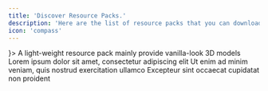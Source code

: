 ```yaml
---
title: 'Discover Resource Packs.'
description: 'Here are the list of resource packs that you can download or view'
icon: 'compass'
---
```


<CardGroup cols={2}>
  <Card title="3D Default" horizontal icon={<svg xmlns="http://www.w3.org/2000/svg" shape-rendering="geometricPrecision" text-rendering="geometricPrecision" image-rendering="optimizeQuality" fill-rule="evenodd" clip-rule="evenodd" viewBox="0 0 512 512"><path fill="#65a63b" d="M95.5-.5h64v32h-64z"/><path fill="#6eaf44" d="M159.5-.5h32v32h-32z"/><path fill="#5e9f34" d="M191.5-.5h32v32h-32z"/><path fill="#6bac41" d="M223.5-.5h32v32h-32z"/><path fill="#7dbe53" d="M255.5-.5h32v32h-32z"/><path fill="#75b64b" d="M287.5-.5h32v32h-32z"/><path fill="#68a83e" d="M319.5-.5h96v32h-96z"/><path fill="#60a136" d="M415.5-.5h32v32h-32z"/><path fill="#4f9025" d="M447.5-.5h32v32h-32z"/><path fill="#74b44a" d="M-.5-.5h96v32h-64v32h-32z"/><path fill="#6bac41" d="M63.5 31.5v32h-32v-32z"/><path fill="#89b959" d="M63.5 31.5h32v32h-32z"/><path fill="#82b152" d="M95.5 31.5h64v32h-64z"/><path fill="#583d28" d="M159.5 31.5h32v32h-32z"/><path fill="#6aaa40" d="M191.5 31.5h32v64h-16v-24h-8v-8h-8z"/><path fill="#60a036" d="M223.5 31.5h64v32h-64z"/><path fill="#90bf60" d="M287.5 31.5h64v32h-64z"/><path fill="#72b348" d="M351.5 31.5h32v32h-32z"/><path fill="#60a136" d="M383.5 31.5h32v32h-32z"/><path fill="#69a93f" d="M479.5-.5h32v64h-96v-32h64z"/><path fill="#8cbc5c" d="M-.5 63.5h32v32h-32z"/><path fill="#583d28" d="M31.5 63.5h32v32h-32z"/><path fill="#9bcb6b" d="M63.5 63.5h24v32h-24z"/><path fill="#583d28" d="M223.5 63.5h32v64h-16v-24h-8v-8h-8z"/><path fill="#73b449" d="M255.5 63.5h24v32h-24z"/><path fill="#5d9d33" d="M423.5 63.5h56v32h-48v-24h-8z"/><path fill="#583d28" d="M479.5 63.5h32v32h-32z"/><path fill="#375822" d="M199.5 71.5h8v24h-8z"/><path fill="#2a4b15" d="M423.5 71.5h8v24h-8z"/><path fill="#583d28" d="M-.5 95.5h32v32h-32z"/><path fill="#6b6c6b" d="M31.5 95.5h24v32h-24z"/><path fill="#5e9f34" d="M255.5 95.5h24v32h-24z"/><path fill="#583d28" d="M455.5 95.5h24v64h-16v-56h-8z"/><path fill="#785539" d="M479.5 95.5h32v64h-32z"/><path fill="#2b1e13" d="M455.5 103.5h8v56h-8z"/><path fill="#956c49" d="M-.5 127.5h32v32h-32z"/><path fill="#785539" d="M31.5 127.5h24v16h8v16h-32z"/><path fill="#5b422d" d="M103.5 127.5h8v24h-16v-8h8z"/><path fill="#b8855b" d="M111.5 127.5h16v32h-32v-8h16z"/><path fill="#583d28" d="M127.5 127.5h32v32h-32z"/><path fill="#956c49" d="M159.5 127.5h24v32h-24z"/><path fill="#37261a" d="M231.5 103.5h8v56h-8z"/><path fill="#785539" d="M239.5 127.5h16v32h-16z"/><path fill="#583d28" d="M255.5 127.5h24v64h-72v-8h32v-24h16z"/><path fill="#4a3624" d="M63.5 143.5h32v8h-32z"/><path fill="#956c49" d="M63.5 151.5h32v8h24v32h-56z"/><path fill="#785539" d="M-.5 159.5h32v32h-32z"/><path fill="#583d28" d="M31.5 159.5h32v32h-32z"/><path fill="#2b1e13" d="M231.5 159.5h8v24h-32v8h-8v-16h32z"/><path fill="#3b2a1c" d="M455.5 159.5h8v64h-8z"/><path fill="#785539" d="M463.5 159.5h16v64h-16z"/><path fill="#b8855b" d="M479.5 159.5h32v32h-32zm-480 32h32v32h-32z"/><path fill="#785539" d="M31.5 191.5h88v16h8v16h-72v48h8v8h24v8h-56v-32h-32v-32h32z"/><path fill="#b8855b" d="M231.5 191.5h48v32h-40v-24h-8z"/><path fill="#956c49" d="M479.5 191.5h32v64h-48v-32h16z"/><path fill="#5b422d" d="M231.5 199.5h8v24h-8z"/><path fill="#424342" d="M127.5 207.5h32v8h-32z"/><path fill="#3b2a1c" d="M159.5 207.5h24v8h-24z"/><path fill="#868786" d="M127.5 215.5h32v8h-32z"/><path fill="#785539" d="M159.5 215.5h24v8h-24z"/><path fill="#020202" d="M87.5 63.5h112v32h32v80h-32v16h32v80h-32v32h-112v-32h-32v-48h48v32h80v-48h-64v-48h64v-48h-80v32h-48v-48h32z"/><path fill="#cecece" d="M191.5 199.5h32v8h-24v48h-8z"/><path fill="#414141" d="M183.5 175.5h8v24h-64v-8h56z"/><path fill="#9a9a9a" d="M183.5 175.5v16h-48v-16z"/><path fill="#cdcdcd" d="M191.5 167.5v8h-56v16h-8v-24z"/><path fill="#414141" d="M215.5 111.5h8v56h-32v-8h24z"/><path fill="#9c9c9c" d="M215.5 111.5v48h-16v-48z"/><path fill="#414141" d="M87.5 111.5h8v24h-32v-8h24z"/><path fill="#583d28" d="M159.5 119.5h24v8h-24z"/><path fill="#70b146" d="M127.5 119.5h32v8h-32z"/><path fill="#583d28" d="M127.5 119.5v8h-16v-8z"/><path fill="#2b1e13" d="M159.5 111.5h24v8h-24z"/><path fill="#375822" d="M127.5 111.5h32v8h-32z"/><path fill="#2b1e13" d="M127.5 111.5v8h-16v8h-8v-16z"/><path fill="#9c9c9c" d="M87.5 111.5v16h-16v-16z"/><path fill="#cdcdcd" d="M95.5 103.5v8h-24v16h-8v-24z"/><path fill="#cfcfcf" d="M191.5 103.5h32v8h-24v48h-8z"/><path fill="#404040" d="M183.5 79.5h8v24h-96v-8h88z"/><path fill="#9c9c9c" d="M183.5 79.5v16h-80v-16z"/><path fill="#cecece" d="M191.5 79.5h-88v16h-8v-24h96z"/><path fill="#b8855b" d="M103.5 223.5h24v32h-16v-24h-8z"/><path fill="#956c49" d="M127.5 223.5h56v32h-56z"/><path fill="#3b2a1c" d="M231.5 223.5h8v32h-8z"/><path fill="#785539" d="M239.5 223.5h16v32h-16z"/><path fill="#956c49" d="M255.5 223.5h24v32h-24z"/><path fill="#4a3624" d="M455.5 223.5h8v32h-8z"/><path fill="#cfcfcf" d="M95.5 239.5h-24v16h-8v-24h32z"/><path fill="#5b422d" d="M103.5 231.5h8v24h-8z"/><path fill="#9f9f9f" d="M87.5 239.5v16h-16v-16z"/><path fill="#414141" d="M87.5 239.5h8v24h-32v-8h24z"/><path fill="#9e9e9e" d="M215.5 207.5v48h-16v-48z"/><path fill="#020202" d="M279.5 63.5h144v32h32v176h-32v32h-144z"/><path fill="#414141" d="M439.5 111.5h8v152h-32v-8h24z"/><path fill="#9e9e9e" d="M439.5 111.5v144h-16v-144z"/><path fill="#414141" d="M407.5 79.5h8v24h-96v160h-8v-168h96z"/><path fill="#020202" d="M415.5 103.5v160h-96v-160z"/><path fill="#956c49" d="M335.5 223.5h48v32h-48z"/><path fill="#4a3624" d="M327.5 223.5h8v32h-8z"/><path fill="#b8855b" d="M335.5 191.5h48v32h-48z"/><path fill="#5b422d" d="M327.5 191.5h8v32h-8z"/><path fill="#cecece" d="M415.5 79.5h-120v208h-8v-216h128z"/><path fill="#583d28" d="M351.5 159.5h32v32h-32z"/><path fill="#785539" d="M335.5 159.5h16v32h-16z"/><path fill="#3b2a1c" d="M327.5 159.5h8v32h-8z"/><path fill="#cfcfcf" d="M415.5 103.5h32v8h-24v144h-8z"/><path fill="#6b6c6b" d="M351.5 127.5h32v32h-32z"/><path fill="#583d28" d="M335.5 127.5h16v32h-16z"/><path fill="#2b1e13" d="M327.5 127.5h8v32h-8z"/><path fill="#785539" d="M383.5 119.5h24v136h-24z"/><path fill="#583d28" d="M351.5 119.5h32v8h-32z"/><path fill="#6cad42" d="M351.5 119.5v8h-16v-8z"/><path fill="#302116" d="M351.5 111.5h56v8h-56z"/><path fill="#355620" d="M351.5 111.5v8h-16v8h-8v-16z"/><path fill="#9d9d9d" d="M407.5 79.5v16h-96v176h96v16h-112v-208z"/><path fill="#956c49" d="M-.5 255.5h32v32h-32z"/><path fill="#424242" d="M215.5 207.5h8v56h-32v-8h24z"/><path fill="#2b1e13" d="M231.5 255.5h8v24h-16v-8h8z"/><path fill="#583d28" d="M239.5 255.5h16v32h-32v-8h16z"/><path fill="#785539" d="M255.5 255.5h24v48h8v8h96v8h-160v-32h32z"/><path fill="#2b1e13" d="M455.5 255.5h8v24h-16v-8h8z"/><path fill="#583d28" d="M463.5 255.5h16v32h-32v-8h16z"/><path fill="#785539" d="M479.5 255.5h32v32h-32z"/><path fill="#cdcdcd" d="M95.5 263.5h96v8h-88v16h-8z"/><path fill="#cecece" d="M311.5 263.5h104v8h-104z"/><path fill="#3b2a1c" d="M63.5 271.5h24v8h-24z"/><path fill="#9d9d9d" d="M183.5 271.5v16h-80v-16z"/><path fill="#3b2a1c" d="M223.5 271.5v8h-16v8h-8v-16zm224 0v8h-16v8h-8v-16z"/><path fill="#785539" d="M223.5 279.5v8h-16v-8zm224 0v8h-16v-8zm-448 8h32v48h-16v16h-16z"/><path fill="#956c49" d="M31.5 287.5h32v48h-32z"/><path fill="#583d28" d="M63.5 287.5h24v16h8v16h-32z"/><path fill="#414141" d="M183.5 271.5h8v24h-96v-8h88z"/><path fill="#2b1e13" d="M199.5 287.5h8v24h-48v-8h40z"/><path fill="#583d28" d="M207.5 287.5h16v32h-64v-8h48z"/><path fill="#404040" d="M407.5 271.5h8v24h-128v-8h120z"/><path fill="#5b422d" d="M423.5 287.5h8v24h-48v-8h40z"/><path fill="#b8855b" d="M431.5 287.5h16v32h-64v-8h48z"/><path fill="#785539" d="M447.5 287.5h32v32h-32z"/><path fill="#956c49" d="M479.5 287.5h32v32h-32z"/><path fill="#3b2a1c" d="M95.5 303.5h64v8h-64zm192 0h96v8h-96z"/><path fill="#785539" d="M95.5 311.5h64v8h-64zm-32 8h32v16h-8v16h-4v-4h-8v-8h-4v-4h-8z"/><path fill="#b8855b" d="M95.5 319.5h64v20h-4v-4h-60z"/><path fill="#785539" d="M159.5 319.5h32v16h-32z"/><path fill="#b8855b" d="M191.5 319.5h32v16h-32z"/><path fill="#956c49" d="M223.5 319.5h32v16h-12v12h-12v-8h-4v-4h-4z"/><path fill="#583d28" d="M255.5 319.5h32v16h-32z"/><path fill="#b8855b" d="M287.5 319.5h64v32h-24v-12h-4v-4h-20v16h-4v-4h-8v-8h-4z"/><path fill="#583d28" d="M351.5 319.5h32v16h-8v4h-4v-4h-20z"/><path fill="#946b49" d="M383.5 319.5h64v16h-20v20h4v4h20v24h-36v-32h-16v-12h-4v-4h-12z"/><path fill="#868786" d="M447.5 319.5h32v16h-32z"/><path fill="#785539" d="M479.5 319.5h32v32h-12v-12h-4v-4h-16z"/><path fill="#020202" d="M95.5 335.5h60v20h-48v16h36v20h-36v16h48v20h-68v-92z"/><path fill="#010101" d="M159.5 335.5h68v20h-48v16h36v20h-36v36h-20zm288 0h48v20h-24v72h-20v-72h-24v-20z"/><path fill="#3b2a1c" d="M71.5 339.5h4v8h-4z"/><path fill="#cfcfcf" d="M151.5 343.5h-56v76h-4v-80h60z"/><path fill="#cdcdcd" d="M223.5 343.5h-56v76h-4v-80h60z"/><path fill="#5b422d" d="M287.5 339.5h4v8h-4z"/><path fill="#ccc" d="M491.5 343.5h-56v4h-4v-8h60z"/><path fill="#9d9d9d" d="M487.5 343.5v4h-24v72h-4v-72h-24v-4z"/><path fill="#414141" d="M219.5 343.5h4v8h-48v24h-4v-28h48z"/><path fill="#020202" d="M255.5 335.5h32v12h12v80h-20v-36h-28v36h-20v-80h12v-12z"/><path fill="#9f9f9f" d="M279.5 343.5v4h-28v-4z"/><path fill="#d0d0d0" d="M283.5 343.5h-32v4h-4v-8h36z"/><path fill="#404040" d="M279.5 343.5h4v8h-36v-4h32z"/><path fill="#424242" d="M431.5 347.5h28v4h-28z"/><path fill="#956c49" d="M-.5 351.5h16v32h-16z"/><path fill="#020202" d="M31.5 335.5h40v12h12v68h-12v12h-56v-92z"/><path fill="#020202" d="M67.5 351.5v60h-36v-60z"/><path fill="#414141" d="M147.5 343.5h4v8h-48v24h-4v-28h48z"/><path fill="#4d3726" d="M155.5 339.5h4v20h-48v12h-4v-16h48z"/><path fill="#362519" d="M371.5 339.5h4v80h-12v12h-12v-4h8v-12h12z"/><path fill="#342418" d="M395.5 339.5h4v68h-4z"/><path fill="#583d28" d="M399.5 351.5h16v32h-16zm100 0h12v32h-32v-24h20z"/><path fill="#414141" d="M63.5 343.5h4v8h-36v60h-4v-64h36z"/><path fill="#38271a" d="M63.5 359.5h-24v48h-4v-52h28z"/><path fill="#414141" d="M75.5 355.5h4v56h-12v-4h8z"/><path fill="#463222" d="M227.5 339.5h4v20h-48v12h-4v-16h48z"/><path fill="#483323" d="M431.5 355.5h20v4h-20z"/><path fill="#37261a" d="M495.5 339.5h4v20h-24v24h-4v-28h24z"/><path fill="#785539" d="M63.5 359.5v24h-24v-24z"/><path fill="#956c49" d="M159.5 359.5v52h-4v-4h-28v-12h20v-20h-4v-4h-32v-12z"/><path fill="#b8855b" d="M191.5 359.5v12h-8v-12z"/><path fill="#785539" d="M191.5 359.5h32v24h-4v-8h-4v-4h-24z"/><path fill="#956c49" d="M223.5 359.5h8v24h-8z"/><path fill="#020202" d="M323.5 339.5v68h28v-72h20v80h-12v12h-44v-12h-12v-80h20z"/><path fill="#cfcfcf" d="M367.5 343.5h-8v64h-4v-68h12z"/><path fill="#9c9c9c" d="M363.5 343.5v64h-4v-64z"/><path fill="#956c49" d="M327.5 351.5h24v32h-24z"/><path fill="#493424" d="M323.5 339.5h4v68h-4z"/><path fill="#9b9b9b" d="M315.5 343.5v64h-4v-64z"/><path fill="#785539" d="M479.5 359.5v24h-4v-24z"/><path fill="#9c9c9c" d="M243.5 355.5v24h44v-24h4v64h-4v-36h-44v36h-4v-64z"/><path fill="#414141" d="M243.5 355.5h4v20h-4z"/><path fill="#020202" d="M247.5 351.5h36v24h-36z"/><path fill="#6b6c6b" d="M255.5 359.5h24v12h-24z"/><path fill="#353635" d="M255.5 355.5h24v4h-24z"/><path fill="#4a3624" d="M255.5 355.5v16h-4v-16z"/><path fill="#cfcfcf" d="M319.5 343.5h-8v64h-4v-68h12z"/><path fill="#9d9d9d" d="M75.5 355.5v52h-4v-52z"/><path fill="#cecece" d="M99.5 375.5h40v4h-40z"/><path fill="#9c9c9c" d="M219.5 343.5v4h-48v32h36v4h-36v36h-4v-76z"/><path fill="#cecece" d="M171.5 375.5h40v4h-40zm76-24v4h-8v64h-4v-68z"/><path fill="#cdcdcd" d="M283.5 351.5h12v4h-8v24h-44v-4h40z"/><path fill="#cecece" d="M455.5 351.5h4v68h-4z"/><path fill="#785539" d="M-.5 383.5h16v44h4v4h12v16h-32z"/><path fill="#583d28" d="M39.5 383.5h24v24h-24z"/><path fill="#443021" d="M83.5 351.5h4v68h-12v12h-56v-4h52v-12h12z"/><path fill="#9c9c9c" d="M147.5 343.5v4h-48v32h36v4h-36v32h48v4h-52v-76z"/><path fill="#414141" d="M135.5 379.5h4v8h-36v24h-4v-28h36z"/><path fill="#b8855b" d="M219.5 383.5h4v32h-32v-20h28z"/><path fill="#785539" d="M223.5 383.5h8v32h-8z"/><path fill="#402d1f" d="M299.5 351.5h4v64h-4z"/><path fill="#785539" d="M327.5 383.5h24v24h-24zm72 0h48v28h-4v-4h-44z"/><path fill="#b8855b" d="M447.5 383.5h4v32h-4zm28 0h36v32h-36z"/><path fill="#cdcdcd" d="M67.5 351.5h12v4h-8v52h-4z"/><path fill="#424242" d="M207.5 379.5h4v8h-36v36h-12v-4h8v-36h36z"/><path fill="#cfcfcf" d="M283.5 387.5h4v32h-4z"/><path fill="#414141" d="M487.5 343.5h4v8h-24v72h-12v-4h8v-72h24z"/><path fill="#412e1f" d="M143.5 375.5h4v20h-36v12h-4v-16h36z"/><path fill="#4f3827" d="M215.5 375.5h4v20h-36v20h-4v-24h36z"/><path fill="#414141" d="M287.5 387.5h-40v36h-12v-4h8v-36h44z"/><path fill="#404040" d="M363.5 343.5h4v68h-12v-4h8z"/><path fill="#785539" d="M127.5 395.5v12h-16v-12z"/><path fill="#956c49" d="M191.5 395.5v20h-8v-20z"/><path fill="#785539" d="M279.5 395.5v32h4v4h4v16h-32v-52z"/><path fill="#cecece" d="M67.5 343.5h-44v76h-4v-80h48z"/><path fill="#414141" d="M315.5 343.5h4v68h-12v-4h8z"/><path fill="#424242" d="M291.5 355.5h4v68h-12v-4h8z"/><path fill="#cfcfcf" d="M27.5 411.5h40v4h-40zm72 0h52v4h-52z"/><path fill="#d0d0d0" d="M319.5 411.5h36v4h-32v4h-4z"/><path fill="#9e9e9e" d="M63.5 343.5v4h-36v68h36v4h-40v-76z"/><path fill="#414141" d="M63.5 415.5h4v8h-48v-4h44z"/><path fill="#3b2a1c" d="M179.5 415.5h4v16h-20v-4h16z"/><path fill="#785539" d="M183.5 415.5h8v32h-32v-20h4v4h20z"/><path fill="#956c49" d="M191.5 415.5h40v12h4v4h20v16h-64z"/><path fill="#453121" d="M279.5 395.5h-24v36h-20v-4h16v-36h28z"/><path fill="#2d1f15" d="M299.5 415.5h4v16h-20v-4h16z"/><path fill="#593d29" d="M303.5 415.5h4v4h8v8h36v4h-32v16h-32v-16h16z"/><path fill="#2b1e13" d="M307.5 415.5h8v4h-8z"/><path fill="#9a9a9a" d="M351.5 415.5v4h-28v-4z"/><path fill="#59402c" d="M443.5 411.5h4v20h-32v-4h28z"/><path fill="#956c49" d="M447.5 415.5h4v12h4v4h20v-16h36v64h-64z"/><path fill="#503927" d="M471.5 383.5h4v48h-20v-4h16z"/><path fill="#785539" d="M87.5 419.5v8h4v4h36v16h-64v-16h12v-12z"/><path fill="#414141" d="M147.5 415.5h4v8h-60v-4h56z"/><path fill="#404040" d="M351.5 415.5h4v8h-36v-4h32z"/><path fill="#583d28" d="M375.5 419.5v8h4v4h4v16h-32v-16h12v-12z"/><path fill="#020202" d="M383.5 335.5h12v72h48v20h-68v-92z"/><path fill="#404040" d="M435.5 415.5h4v8h-60v-4h56z"/><path fill="#cecece" d="M387.5 411.5h52v4h-52z"/><path fill="#9c9c9c" d="M387.5 343.5v72h48v4h-52v-76z"/><path fill="#cfcfcf" d="M391.5 343.5h-8v76h-4v-80h12z"/><path fill="#404040" d="M387.5 343.5h4v68h-4z"/><path fill="#3b2b1e" d="M155.5 411.5h4v20h-68v-4h64z"/><path fill="#3a281c" d="M379.5 427.5h36v4h-36z"/><path fill="#956c49" d="M31.5 431.5h32v16h-32z"/><path fill="#735843" d="M127.5 431.5h32v16h-32z"/><path fill="#b8855b" d="M351.5 431.5v16h-32v-16z"/><path fill="#785539" d="M383.5 431.5h32v16h32v32h-64z"/><path fill="#b8855b" d="M415.5 431.5h32v16h-32z"/><path fill="#956c49" d="M-.5 447.5h32v64h-32z"/><path fill="#785539" d="M31.5 447.5h32v64h-32z"/><path fill="#583d28" d="M63.5 447.5h32v32h-32z"/><path fill="#b8855b" d="M95.5 447.5h32v32h-32z"/><path fill="#785539" d="M127.5 447.5h32v32h-32z"/><path fill="#583d28" d="M159.5 447.5h32v32h-32z"/><path fill="#785539" d="M191.5 447.5h32v32h-32z"/><path fill="#583d28" d="M223.5 447.5h32v32h-32z"/><path fill="#b8855b" d="M255.5 447.5h64v32h-64z"/><path fill="#785539" d="M319.5 447.5h32v32h32v32h-64z"/><path fill="#956c49" d="M351.5 447.5h32v32h-32z"/><path fill="#b8855b" d="M63.5 479.5h32v32h-32z"/><path fill="#956c49" d="M95.5 479.5h64v32h-64z"/><path fill="#785539" d="M159.5 479.5h32v32h-32z"/><path fill="#868786" d="M191.5 479.5h32v32h-32z"/><path fill="#785539" d="M223.5 479.5h32v32h-32z"/><path fill="#956c49" d="M255.5 479.5h64v32h-64zm128 0h64v32h-64z"/><path fill="#785539" d="M447.5 479.5h32v32h-32z"/><path fill="#583d28" d="M479.5 479.5h32v32h-32z"/></svg>}>
    A light-weight resource pack mainly provide vanilla-look 3D models
  </Card>
  <Card title="Second Card" icon="square-2">
    Lorem ipsum dolor sit amet, consectetur adipiscing elit
  </Card>
  <Card title="Third Card" icon="square-3">
    Ut enim ad minim veniam, quis nostrud exercitation ullamco
  </Card>
  <Card title="Fourth Card" icon="square-4">
    Excepteur sint occaecat cupidatat non proident
  </Card>
</CardGroup>

